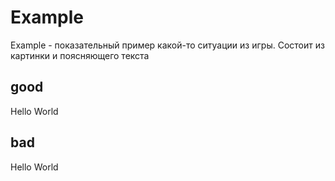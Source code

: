 
<Meta title="MDX|Example" component={Layout} />

# Example

Example - показательный пример какой-то ситуации из игры. Состоит из картинки и поясняющего текста

## good

<Preview>
  <Story name="good">
    <Example text="TEXT" title="title" type="good" image="image">
      Hello World
    </Example>
  </Story>
</Preview>

## bad

<Preview>
  <Story name="bad">
    <Example text="TEXT" title="title" type="bad" image="image">
      Hello World
    </Example>
  </Story>
</Preview>
